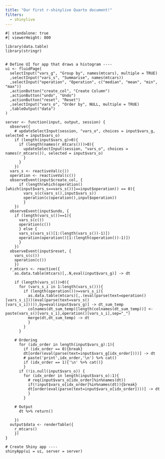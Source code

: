 ```yaml
---
title: "Our first r-shinylive Quarto document!"
filters:
  - shinylive
---
```


```shinylive-r
#| standalone: true
#| viewerHeight: 800

library(data.table)
library(stringr)


# Define UI for app that draws a histogram ----
ui <- fluidPage(
  selectInput("vars_g", "Group by", names(mtcars), multiple = TRUE)
  ,selectInput("vars_s", "Summarise", names(mtcars))
  ,selectInput("operation", "Operation", c("median", "mean", "min", "max"))
  ,actionButton("create_col", "Create Column")
  ,actionButton("undo", "Undo")
  ,actionButton("reset", "Reset")
  ,selectInput("vars_o", "Order by", NULL, multiple = TRUE)
  ,tableOutput("data")
)

server <- function(input, output, session) {
  observe({
    # updateSelectInput(session, "vars_o", choices = input$vars_g, selected = input$vars_o)
    if (length(input$vars_g)>0){
      if (length(names(r_mtcars()))>0){
        updateSelectInput(session, "vars_o", choices = names(r_mtcars()), selected = input$vars_o)
        }
      }
    })
  vars_s <- reactiveVal(c())
  operation <- reactiveVal(c())
  observeEvent(input$create_col, {
      if (length(which(operation()[which(input$vars_s==vars_s())]==input$operation)) == 0){
        vars_s(c(vars_s(),input$vars_s))
        operation(c(operation(),input$operation))
        }
    })
  observeEvent(input$undo, {
    if (length(vars_s())==1){
      vars_s(c())
      operation(c())
      } else {
      vars_s(vars_s()[1:(length(vars_s())-1)])
      operation(operation()[1:(length(operation())-1)])
      }
    })
  observeEvent(input$reset, {
    vars_s(c())
    operation(c())
    })
  r_mtcars <- reactive({
    as.data.table(mtcars)[,.N,eval(input$vars_g)] -> dt
    
    if (length(vars_s())>0){
      for (vars_s_i in 1:length(vars_s())){
        if (length(operation())>=vars_s_i){
          as.data.table(mtcars)[,.(eval(parse(text=operation()[vars_s_i]))(eval(parse(text=vars_s()[vars_s_i])))),by=eval(input$vars_g)] -> dt_sum_temp
          colnames(dt_sum_temp)[length(colnames(dt_sum_temp))] <- paste(vars_s()[vars_s_i],operation()[vars_s_i],sep="_")
          merge(dt,dt_sum_temp) -> dt
          }
        }
      }

    # Ordering
      for (idx_order in length(input$vars_g):1){
        if (idx_order == 0){break}
        dt[order(eval(parse(text=input$vars_g[idx_order])))] -> dt
        # paste('print',idx_order,'\n') %>% cat()
        if (idx_order == 1){'\n' %>% cat()}
        }
      if (!is.null(input$vars_o)) {
        for (idx_order in length(input$vars_o):1){
          # req(input$vars_o[idx_order]%in%names(dt))
          if(!input$vars_o[idx_order]%in%names(dt)){break}
          dt[order(eval(parse(text=input$vars_o[idx_order])))] -> dt
          }
        }

    # Output
      dt %>% return()

    })
  output$data <- renderTable({
    r_mtcars()
    })
}

# Create Shiny app ----
shinyApp(ui = ui, server = server)
```